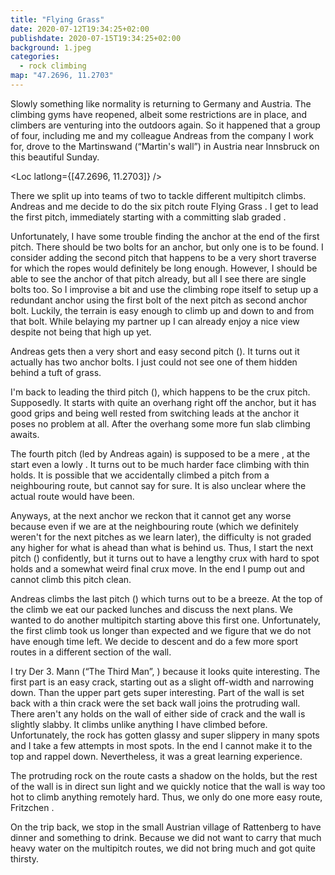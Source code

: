 ```yaml
---
title: "Flying Grass"
date: 2020-07-12T19:34:25+02:00
publishdate: 2020-07-15T19:34:25+02:00
background: 1.jpeg
categories:
  - rock climbing
map: "47.2696, 11.2703"
---
```


Slowly something like normality is returning to Germany and Austria. The
climbing gyms have reopened, albeit some restrictions are in place, and climbers are venturing
into the outdoors again. So it happened that a group of four, including me
and my colleague Andreas from the company I work for, drove to the Martinswand
(“Martin's wall”) in Austria near Innsbruck on this beautiful Sunday.

<!--more-->

<Loc latlong={[47.2696, 11.2703]} />

There we split up into teams of two to tackle different multipitch climbs.
Andreas and me decide to do the six pitch route Flying
Grass <Grade system="UIAA" value="7-" />. I get to lead the first pitch, immediately
starting with a committing slab graded <Grade system="UIAA" value="6+" />.

<Rimg src="2.jpeg" caption="The first part of Flying Grass." />
<Rimg src="4.jpeg" caption="The upper part of the first pitch." />

Unfortunately, I have some trouble finding the anchor at the end of the first
pitch. There should be two bolts for an anchor, but only one is to be found. I consider
adding the second pitch that happens to be a very short traverse for which
the ropes would definitely be long enough. However, I should be able to see the
anchor of that pitch already, but all I see there are single bolts too. So I improvise
a bit and use the climbing rope itself to setup up a redundant anchor using the first bolt of the next pitch as second anchor bolt. Luckily, the terrain
is easy enough to climb up and down to and from that bolt. While belaying my partner
up I can already enjoy a nice view despite not being that high up yet.

<Rimg src="3.jpeg" alt="The view" />

Andreas gets then a very short and easy second pitch (<Grade system="UIAA" value="5-" />). It turns out it actually
has two anchor bolts. I just could not see one of them hidden behind a tuft of
grass.

<Rimg
  src="5.jpeg"
  caption="View of what is mostly the third pitch. The second pitch traverses a bit to the right to just outside of the frame."
/>

I'm back to leading the third pitch (<Grade system="UIAA" value="7-" />), which
happens to be the crux pitch. Supposedly. It starts with quite an overhang
right off the anchor, but it has good grips and being well rested from switching
leads at the anchor it poses no problem at all. After the overhang some more
fun slab climbing awaits.

The fourth pitch (led by Andreas again) is supposed to be a mere <Grade system="UIAA" value="5+" />,
at the start even a lowly <Grade system="UIAA" value="4" />. It turns out to be
much harder face climbing with thin holds. It is possible that we accidentally
climbed a pitch from a neighbouring route, but cannot say for sure. It is also
unclear where the actual route would have been.

Anyways, at the next anchor we reckon that it cannot get any worse because
even if we are at the neighbouring route (which we definitely weren't for the
next pitches as we learn later), the difficulty is not graded any higher for
what is ahead than what is behind us. Thus, I start the next pitch (<Grade system="UIAA" value="6+" />)
confidently, but it turns out to have a lengthy crux with hard to spot holds
and a somewhat weird final crux move. In the end I pump out and cannot climb
this pitch clean.

Andreas climbs the last pitch (<Grade system="UIAA" value="6+" />) which turns out to be a breeze.
At the top of the climb we eat our packed lunches and discuss the next plans.
We wanted to do another multipitch starting above this first one. Unfortunately,
the first climb took us longer than expected and we figure that we do not have
enough time left. We decide to descent and do a few more sport routes in a
different section of the wall.

I try Der 3. Mann (“The Third Man”, <Grade system="UIAA" value="7" />) because it looks quite interesting.
The first part is an easy crack, starting out as a slight off-width and narrowing down.
Than the upper part gets super interesting. Part of the wall is set back with a
thin crack were the set back wall joins the protruding wall. There aren't any holds
on the wall of either side of crack and the wall is slightly slabby.
It climbs unlike anything I have climbed before. Unfortunately, the rock has
gotten glassy and super slippery in many spots and I take a few attempts in
most spots. In the end I cannot make it to the top and rappel down. Nevertheless,
it was a great learning experience.

The protruding rock on the route casts a shadow on the holds, but the rest of
the wall is in direct sun light and we quickly notice that the wall is way too
hot to climb anything remotely hard. Thus, we only do one more easy route, Fritzchen <Grade system="UIAA" value="4-" />.

On the trip back, we stop in the small Austrian village of Rattenberg to have
dinner and something to drink. Because we did not want to carry that much heavy
water on the multipitch routes, we did not bring much and got quite thirsty.

